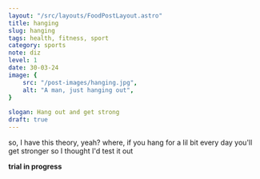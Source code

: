 ```yaml
---
layout: "/src/layouts/FoodPostLayout.astro"
title: hanging
slug: hanging
tags: health, fitness, sport
category: sports
note: diz
level: 1
date: 30-03-24
image: {
    src: "/post-images/hanging.jpg",
    alt: "A man, just hanging out",
}
 
slogan: Hang out and get strong
draft: true
---
```

so, I have this theory, yeah?
where, if you hang for a lil bit every day
you'll get stronger
so I thought I'd test it out

**trial in progress**